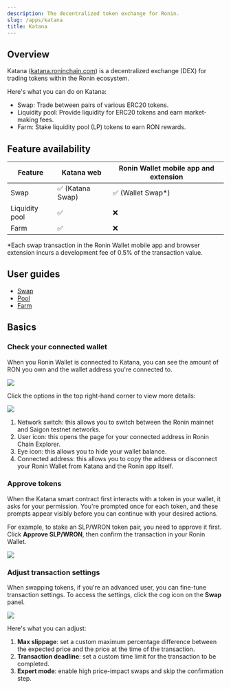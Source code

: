 ```yaml
---
description: The decentralized token exchange for Ronin.
slug: /apps/katana
title: Katana
---
```



## Overview

Katana ([katana.roninchain.com](https://app.roninchain.com/swap)) is a decentralized exchange (DEX) for trading tokens within the Ronin ecosystem. 

Here's what you can do on Katana:

* Swap: Trade between pairs of various ERC20 tokens.
* Liquidity pool: Provide liquidity for ERC20 tokens and earn market-making fees.
* Farm: Stake liquidity pool (LP) tokens to earn RON rewards.

## Feature availability

|Feature|Katana web|Ronin Wallet mobile app and extension|
|---|---|---|
|Swap|✅ (Katana Swap)|✅ (Wallet Swap\*)|
|Liquidity pool|✅|❌|
|Farm|✅|❌|

\*Each swap transaction in the Ronin Wallet mobile app and browser extension incurs a development fee of 0.5% of the transaction value.

## User guides

* [Swap](./guides/swap.mdx)
* [Pool](./guides/pool.mdx)
* [Farm](./guides/farm.mdx)

## Basics

### Check your connected wallet

When you Ronin Wallet is connected to Katana, you can see the amount of RON you own and the wallet address you're connected to.

<img src={walletBalance} width={1000} />

Click the options in the top right-hand corner to view more details:

<img src={walletOptions} width={1000} />

1. Network switch: this allows you to switch between the Ronin mainnet and Saigon testnet networks.
2. User icon: this opens the page for your connected address in Ronin Chain Explorer.
3. Eye icon: this allows you to hide your wallet balance.
4. Connected address: this allows you to copy the address or disconnect your Ronin Wallet from Katana and the Ronin app itself.

### Approve tokens

When the Katana smart contract first interacts with a token in your wallet, it asks for your permission. You're prompted once for each token, and these prompts appear visibly before you can continue with your desired actions. 

For example, to stake an SLP/WRON token pair, you need to approve it first. Click **Approve SLP/WRON**, then confirm the transaction in your Ronin Wallet.

<img src={approveTokens} width={1000} />

### Adjust transaction settings

When swapping tokens, if you're an advanced user, you can fine-tune transaction settings. To access the settings, click the cog icon on the **Swap** panel.

<img src={swapTxnSettings} width={1000} />

Here's what you can adjust:

1. **Max slippage**: set a custom maximum percentage difference between the expected price and the price at the time of the transaction.
2. **Transaction deadline**: set a custom time limit for the transaction to be completed.
3. **Expert mode**: enable high price-impact swaps and skip the confirmation step.

